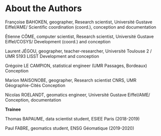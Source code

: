 # About the Authors

Françoise BAHOKEN, geographer, Research scientist, Université Gustave Eiffel/AME/
Scientific coordination (coord.), conception and documentation

Étienne CÔME, computer scientist, Research scientist, Université Gustave Eiffel/COSYS/
Development (coord.) and conception

Laurent JÉGOU, geographer, teacher-researcher, Université Toulouse 2 / UMR 5193 LISST
Development and conception

Grégoire LE CAMPION, statistical engineer (UMR Passages, Bordeaux)
Conception

Marion MAISONOBE, geographer, Research scientist CNRS, UMR Géographie-Cités
Conception

Nicolas ROELANDT, geomatics engineer, Université Gustave Eiffel/AME/
Conception, documentation

**Trainee**

Thomas BAPAUME, data scientist student, ESIEE Paris (2018-2019)

Paul FABRE, geomatics student, ENSG Géomatique (2019-2020)



